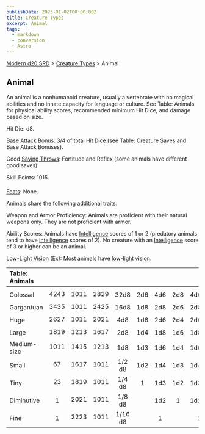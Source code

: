 ```yaml
---
publishDate: 2023-01-02T00:00:00Z
title: Creature Types
excerpt: Animal
tags:
  - markdown
  - conversion
  - Astro
---
```


[Modern d20 SRD](/#modernD20) > [Creature Types](modern-d20-srd-creature-types-index) > Animal

## Animal

An animal is a nonhumanoid creature, usually a vertebrate with no magical abilities and no innate capacity for language or culture. See Table: Animals for physical ability scores, recommended minimum Hit Dice, and damage based on size.

Hit Die: d8.

Base Attack Bonus: 3/4 of total Hit Dice (see Table: Creature Saves and Base Attack Bonuses).

Good [Saving Throws](modern-d20-srd-basics-saving-throws): Fortitude and Reflex (some animals have different good saves).

Skill Points: 1015.

[Feats](modern-d20-srd-feats-index): None.

Animals share the following additional traits.

Weapon and Armor Proficiency: Animals are proficient with their natural weapons only. They are not proficient with armor.

Ability Scores: Animals have [Intelligence](modern-d20-srd-basics-ability-scores) scores of 1 or 2 (predatory animals tend to have [Intelligence](modern-d20-srd-basics-ability-scores) scores of 2). No creature with an [Intelligence](modern-d20-srd-basics-ability-scores) score of 3 or higher can be an animal.

[Low-Light Vision](modern-d20-srd-special-abilities-low-light-vision) (Ex): Most animals have [low-light vision](modern-d20-srd-special-abilities-low-light-vision).

| Table: Animals |      |      |      |         |     |     |     |     |
| :------------- | :--: | :--: | :--: | :-----: | :-: | :-: | :-: | --: |
|                |      |      |      |         |     |     |     |     |
| Colossal       | 4243 | 1011 | 2829 |  32d8   | 2d6 | 4d6 | 2d8 | 4d6 |
| Gargantuan     | 3435 | 1011 | 2425 |  16d8   | 1d8 | 2d8 | 2d6 | 2d8 |
| Huge           | 2627 | 1011 | 2021 |   4d8   | 1d6 | 2d6 | 2d4 | 2d6 |
| Large          | 1819 | 1213 | 1617 |   2d8   | 1d4 | 1d8 | 1d6 | 1d8 |
| Medium-size    | 1011 | 1415 | 1213 |   1d8   | 1d3 | 1d6 | 1d4 | 1d6 |
| Small          |  67  | 1617 | 1011 | 1/2 d8  | 1d2 | 1d4 | 1d3 | 1d4 |
| Tiny           |  23  | 1819 | 1011 | 1/4 d8  |  1  | 1d3 | 1d2 | 1d3 |
| Diminutive     |  1   | 2021 | 1011 | 1/8 d8  |     | 1d2 |  1  | 1d2 |
| Fine           |  1   | 2223 | 1011 | 1/16 d8 |     |  1  |     |   1 |
